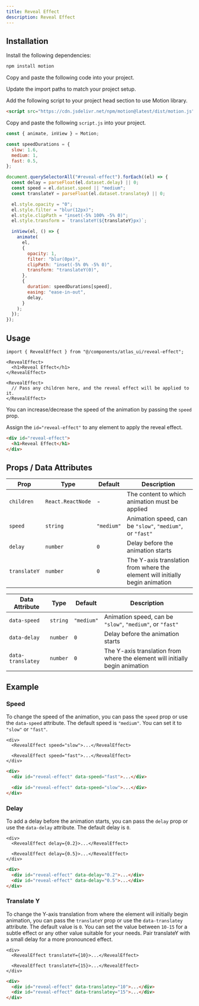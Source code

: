 ```yaml
---
title: Reveal Effect
description: Reveal Effect
---
```


<ComponentPreview
  name="reveal-effect-demo"
/>

## Installation

<UsageTabs>

<TabsContent value="React/Next">

<Steps>

<Step>Install the following dependencies:</Step>

```bash
npm install motion
```
<Step>Copy and paste the following code into your project.</Step>

<ComponentSource name="reveal-effect" filePath="components/atlas_ui/reveal-effect.tsx" />

<Step>Update the import paths to match your project setup.</Step>

</Steps>

</TabsContent>

<TabsContent value="JavaScript">

<Steps>

<Step>Add the following script to your project head section to use Motion library.</Step>

```html
<script src="https://cdn.jsdelivr.net/npm/motion@latest/dist/motion.js"></script>
```

<Step>Copy and paste the following `script.js` into your project.</Step>

```js
const { animate, inView } = Motion;

const speedDurations = {
  slow: 1.6,
  medium: 1,
  fast: 0.5,
};

document.querySelectorAll("#reveal-effect").forEach((el) => {
  const delay = parseFloat(el.dataset.delay) || 0;
  const speed = el.dataset.speed || "medium";
  const translateY = parseFloat(el.dataset.translatey) || 0;

  el.style.opacity = "0";
  el.style.filter = "blur(12px)";
  el.style.clipPath = "inset(-5% 100% -5% 0)";
  el.style.transform = `translateY(${translateY}px)`;

  inView(el, () => {
    animate(
      el,
      {
        opacity: 1,
        filter: "blur(0px)",
        clipPath: "inset(-5% 0% -5% 0)",
        transform: "translateY(0)",
      },
      {
        duration: speedDurations[speed],
        easing: "ease-in-out",
        delay,
      }
    );
  });
});
```

</Steps>

</TabsContent>

</UsageTabs>

## Usage

<UsageTabs>

<TabsContent value="React/Next">

```tsx
import { RevealEffect } from "@/components/atlas_ui/reveal-effect";
```

```tsx
<RevealEffect>
  <h1>Reveal Effect</h1>
</RevealEffect>

<RevealEffect>
  // Pass any children here, and the reveal effect will be applied to it.
</RevealEffect>
```

You can increase/decrease the speed of the animation by passing the `speed` prop.

</TabsContent>

<TabsContent value="JavaScript">

Assign the `id="reveal-effect"` to any element to apply the reveal effect.

```html
<div id="reveal-effect">
  <h1>Reveal Effect</h1>
</div>
```

</TabsContent>

</UsageTabs>

## Props / Data Attributes

<UsageTabs>

<TabsContent value="React/Next">

| Prop         | Type              | Default    | Description                                                                  |
| ------------ | ----------------- | ---------- | ---------------------------------------------------------------------------- |
| `children`   | `React.ReactNode` | -          | The content to which animation must be applied                               |
| `speed`      | `string`          | `"medium"` | Animation speed, can be `"slow"`, `"medium"`, or `"fast"`                    |
| `delay`      | `number`          | `0`        | Delay before the animation starts                                            |
| `translateY` | `number`          | `0`        | The Y-axis translation from where the element will initially begin animation |

</TabsContent>

<TabsContent value="JavaScript">

| Data Attribute     | Type     | Default    | Description                                                                  |
| ------------------ | -------- | ---------- | ---------------------------------------------------------------------------- |
| `data-speed`       | `string` | `"medium"` | Animation speed, can be `"slow"`, `"medium"`, or `"fast"`                    |
| `data-delay`       | `number` | `0`        | Delay before the animation starts                                            |
| `data-translatey`  | `number` | `0`        | The Y-axis translation from where the element will initially begin animation |

</TabsContent>

</UsageTabs>

## Example

### Speed

To change the speed of the animation, you can pass the `speed` prop or use the `data-speed` attribute.
The default speed is `"medium"`. You can set it to `"slow"` or `"fast"`.

<ComponentPreview
  name="reveal-effect-speed-example"
/>

<UsageTabs>

<TabsContent value="React/Next">

```tsx {2,4} showLineNumbers
<div>
  <RevealEffect speed="slow">...</RevealEffect>

  <RevealEffect speed="fast">...</RevealEffect>
</div>
```

</TabsContent>

<TabsContent value="JavaScript">

```html {2,4} showLineNumbers
<div>
  <div id="reveal-effect" data-speed="fast">...</div>

  <div id="reveal-effect" data-speed="slow">...</div>
</div>
```

</TabsContent>

</UsageTabs>

### Delay

To add a delay before the animation starts, you can pass the `delay` prop or use the `data-delay` attribute.
The default delay is `0`. 

<ComponentPreview
  name="reveal-effect-delay-example"
/>

<UsageTabs>

<TabsContent value="React/Next">

```tsx {2,4} showLineNumbers
<div>
  <RevealEffect delay={0.2}>...</RevealEffect>

  <RevealEffect delay={0.5}>...</RevealEffect>
</div>
```

</TabsContent>

<TabsContent value="JavaScript">

```html {2,4} showLineNumbers
<div>
  <div id="reveal-effect" data-delay="0.2">...</div>
  <div id="reveal-effect" data-delay="0.5">...</div>
</div>
```
</TabsContent>

</UsageTabs>

### Translate Y

To change the Y-axis translation from where the element will initially begin animation, you can pass the `translateY` prop or use the `data-translatey` attribute.
The default value is `0`. You can set the value between `10-15` for a subtle effect or any other value suitable for your needs.
Pair translateY with a small delay for a more pronounced effect.

<ComponentPreview
  name="reveal-effect-translate-y-example"
/>

<UsageTabs>

<TabsContent value="React/Next">

```tsx {2,4} showLineNumbers
<div>
  <RevealEffect translateY={10}>...</RevealEffect>

  <RevealEffect translateY={15}>...</RevealEffect>
</div>
```

</TabsContent>

<TabsContent value="JavaScript">

```html {2,4} showLineNumbers
<div>
  <div id="reveal-effect" data-translatey="10">...</div>
  <div id="reveal-effect" data-translatey="15">...</div>
</div>
```

</TabsContent>

</UsageTabs>